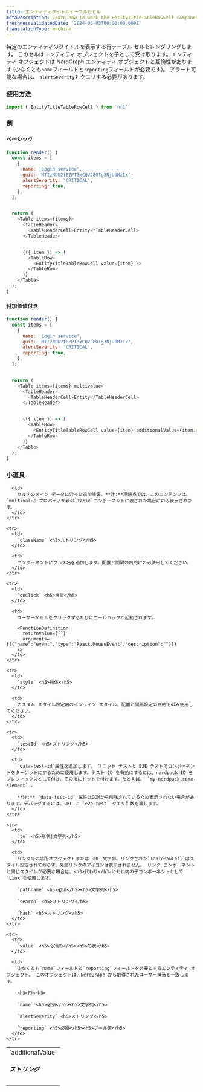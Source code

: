 ```yaml
---
title: エンティティタイトルテーブル行セル
metaDescription: Learn how to work the EntityTitleTableRowCell component
freshnessValidatedDate: '2024-06-03T00:00:00.000Z'
translationType: machine
---
```


特定のエンティティのタイトルを表示する行テーブル セルをレンダリングします。 このセルはエンティティ オブジェクトを子として受け取ります。エンティティ オブジェクトは NerdGraph エンティティ オブジェクトと互換性があります (少なくとも`name`フィールドと`reporting`フィールドが必要です)。 アラート可能な場合は、 `alertSeverity`もクエリする必要があります。

### 使用方法

```js
import { EntityTitleTableRowCell } from 'nr1'
```

### 例

#### ベーシック

```js
function render() {
  const items = [
    {
      name: 'Login service',
      guid: 'MTIzNDU2fEZPT3xCQVJ8OTg3NjU0MzIx',
      alertSeverity: 'CRITICAL',
      reporting: true,
    },
  ];


  return (
    <Table items={items}>
      <TableHeader>
        <TableHeaderCell>Entity</TableHeaderCell>
      </TableHeader>


      {({ item }) => (
        <TableRow>
          <EntityTitleTableRowCell value={item} />
        </TableRow>
      )}
    </Table>
  );
}
```

#### 付加価値付き

```js
function render() {
  const items = [
    {
      name: 'Login service',
      guid: 'MTIzNDU2fEZPT3xCQVJ8OTg3NjU0MzIx',
      alertSeverity: 'CRITICAL',
      reporting: true,
    },
  ];


  return (
    <Table items={items} multivalue>
      <TableHeader>
        <TableHeaderCell>Entity</TableHeaderCell>
      </TableHeader>


      {({ item }) => (
        <TableRow>
          <EntityTitleTableRowCell value={item} additionalValue={item.guid} />
        </TableRow>
      )}
    </Table>
  );
}
```

### 小道具

<table>
  <tbody>
    <tr>
      <td>
        `additionalValue` <h5>ストリング</h5>
      </td>

      <td>
        セル内のメイン データに沿った追加情報。**注:**現時点では、このコンテンツは、 `multivalue`プロパティが親の`Table`コンポーネントに渡された場合にのみ表示されます。
      </td>
    </tr>

    <tr>
      <td>
        `className` <h5>ストリング</h5>
      </td>

      <td>
        コンポーネントにクラス名を追加します。配置と間隔の目的にのみ使用してください。
      </td>
    </tr>

    <tr>
      <td>
        `onClick` <h5>機能</h5>
      </td>

      <td>
        ユーザーがセルをクリックするたびにコールバックが起動されます。

        <FunctionDefinition
          returnValue={[]}
          arguments={[{"name":"event","type":"React.MouseEvent","description":""}]}
        />
      </td>
    </tr>

    <tr>
      <td>
        `style` <h5>物体</h5>
      </td>

      <td>
        カスタム スタイル設定用のインライン スタイル。配置と間隔設定の目的でのみ使用してください。
      </td>
    </tr>

    <tr>
      <td>
        `testId` <h5>ストリング</h5>
      </td>

      <td>
        `data-test-id`属性を追加します。 ユニット テストと E2E テストでコンポーネントをターゲットにするために使用します。テスト ID を有効にするには、nerdpack ID をプレフィックスとして付け、その後にドットを付けます。たとえば、 `my-nerdpack.some-element` 。

        **注:** `data-test-id` 属性はDOMから削除されているため表示されない場合があります。デバッグするには、URL に `e2e-test` クエリ引数を渡します。
      </td>
    </tr>

    <tr>
      <td>
        `to` <h5>形状|文字列</h5>
      </td>

      <td>
        リンク先の場所オブジェクトまたは URL 文字列。リンクされた`TableRowCell`はスタイル設定されておらず、外部リンクのアイコンは表示されません。 リンク コンポーネントと同じスタイルが必要な場合は、<h3>代わり</h3>にセル内の子コンポーネントとして`Link`を使用します。

        `pathname` <h5>必須</h5><h5>文字列</h5>

        `search` <h5>ストリング</h5>

        `hash` <h5>ストリング</h5>
      </td>
    </tr>

    <tr>
      <td>
        `value` <h5>必須の</h5><h5>形状</h5>
      </td>

      <td>
        少なくとも`name`フィールドと`reporting`フィールドを必要とするエンティティ オブジェクト。 このオブジェクトは、NerdGraph から取得されたユーザー構造と一致します。

        <h3>形</h3>

        `name` <h5>必須</h5><h5>文字列</h5>

        `alertSeverity` <h5>ストリング</h5>

        `reporting` <h5>必須</h5><h5>ブール値</h5>
      </td>
    </tr>
  </tbody>
</table>